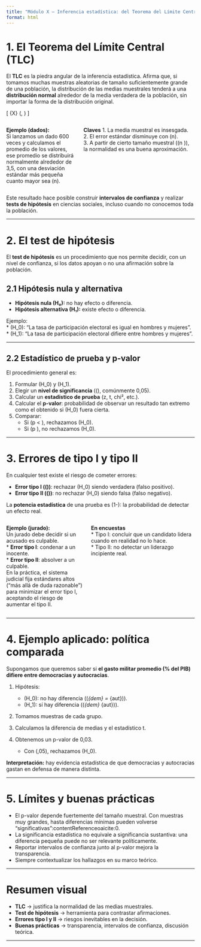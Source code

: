 ```yaml
---
title: "Módulo X — Inferencia estadística: del Teorema del Límite Central al test de hipótesis"
format: html
---
```


# 1. El Teorema del Límite Central (TLC)

El **TLC** es la piedra angular de la inferencia estadística. Afirma que, si tomamos muchas muestras aleatorias de tamaño suficientemente grande de una población, la distribución de las medias muestrales tenderá a una **distribución normal** alrededor de la media verdadera de la población, sin importar la forma de la distribución original.

\[
\bar{X} \sim \mathcal{N}\left(\mu, \frac{\sigma}{\sqrt{n}}\right)
\]

::: {.columns}
::: {.column width="70%"}
**Ejemplo (dados):**  
Si lanzamos un dado 600 veces y calculamos el promedio de los valores, ese promedio se distribuirá normalmente alrededor de 3,5, con una desviación estándar más pequeña cuanto mayor sea \(n\).  
:::
::: {.column-margin}
**Claves**
1. La media muestral es insesgada.  
2. El error estándar disminuye con \(n\).  
3. A partir de cierto tamaño muestral (\(n \geq 30\)), la normalidad es una buena aproximación.  
:::
:::

Este resultado hace posible construir **intervalos de confianza** y realizar **tests de hipótesis** en ciencias sociales, incluso cuando no conocemos toda la población.

---

# 2. El test de hipótesis

El **test de hipótesis** es un procedimiento que nos permite decidir, con un nivel de confianza, si los datos apoyan o no una afirmación sobre la población.

## 2.1 Hipótesis nula y alternativa

* **Hipótesis nula (H₀):** no hay efecto o diferencia.  
* **Hipótesis alternativa (H₁):** existe efecto o diferencia.

Ejemplo:  
* \(H_0\): "La tasa de participación electoral es igual en hombres y mujeres".  
* \(H_1\): "La tasa de participación electoral difiere entre hombres y mujeres".

---

## 2.2 Estadístico de prueba y p-valor

El procedimiento general es:

1. Formular \(H_0\) y \(H_1\).  
2. Elegir un **nivel de significancia** (\(\alpha\), comúnmente 0,05).  
3. Calcular un **estadístico de prueba** (z, t, chi², etc.).  
4. Calcular el **p-valor**: probabilidad de observar un resultado tan extremo como el obtenido si \(H_0\) fuera cierta.  
5. Comparar:  
   * Si \(p < \alpha\), rechazamos \(H_0\).  
   * Si \(p \geq \alpha\), no rechazamos \(H_0\).

---

# 3. Errores de tipo I y tipo II

En cualquier test existe el riesgo de cometer errores:

* **Error tipo I (\(\alpha\))**: rechazar \(H_0\) siendo verdadera (falso positivo).  
* **Error tipo II (\(\beta\))**: no rechazar \(H_0\) siendo falsa (falso negativo).  

La **potencia estadística** de una prueba es \(1-\beta\): la probabilidad de detectar un efecto real.

::: {.columns}
::: {.column width="70%"}
**Ejemplo (jurado):**  
Un jurado debe decidir si un acusado es culpable.  
* **Error tipo I**: condenar a un inocente.  
* **Error tipo II**: absolver a un culpable.  
En la práctica, el sistema judicial fija estándares altos (“más allá de duda razonable”) para minimizar el error tipo I, aceptando el riesgo de aumentar el tipo II.  
:::
::: {.column-margin}
**En encuestas**  
* Tipo I: concluir que un candidato lidera cuando en realidad no lo hace.  
* Tipo II: no detectar un liderazgo incipiente real.  
:::
:::

---

# 4. Ejemplo aplicado: política comparada

Supongamos que queremos saber si **el gasto militar promedio (% del PIB) difiere entre democracias y autocracias**.  

1. Hipótesis:  
   * \(H_0\): no hay diferencia (\(\mu_{dem} = \mu_{aut}\)).  
   * \(H_1\): sí hay diferencia (\(\mu_{dem} \neq \mu_{aut}\)).  

2. Tomamos muestras de cada grupo.  

3. Calculamos la diferencia de medias y el estadístico t.  

4. Obtenemos un p-valor de 0,03.  
   * Con \(\alpha=0,05\), rechazamos \(H_0\).  

**Interpretación:** hay evidencia estadística de que democracias y autocracias gastan en defensa de manera distinta.  

---

# 5. Límites y buenas prácticas

* El p-valor depende fuertemente del tamaño muestral. Con muestras muy grandes, hasta diferencias mínimas pueden volverse “significativas”:contentReference[oaicite:0]{index=0}.  
* La significancia estadística no equivale a significancia sustantiva: una diferencia pequeña puede no ser relevante políticamente.  
* Reportar intervalos de confianza junto al p-valor mejora la transparencia.  
* Siempre contextualizar los hallazgos en su marco teórico.

---

# Resumen visual

* **TLC** → justifica la normalidad de las medias muestrales.  
* **Test de hipótesis** → herramienta para contrastar afirmaciones.  
* **Errores tipo I y II** → riesgos inevitables en la decisión.  
* **Buenas prácticas** → transparencia, intervalos de confianza, discusión teórica.

---
